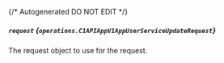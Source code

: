 {/* Autogenerated DO NOT EDIT  */}

##### `request` *{`operations.C1APIAppV1AppUserServiceUpdateRequest`}*
The request object to use for the request.

<Collapsible openLabel={Labels.showProperties} closeLabel={Labels.hideProperties}>
  <C1APIAppV1AppUserServiceUpdateRequest />
</Collapsible>

